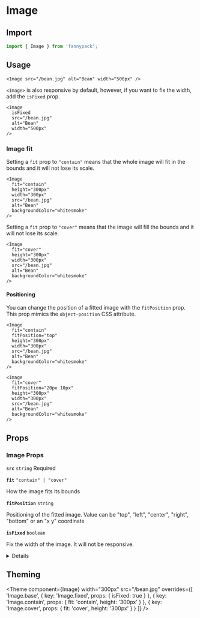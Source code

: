 
# Image

## Import

```jsx
import { Image } from 'fannypack';
```

## Usage

```jsx-live
<Image src="/bean.jpg" alt="Bean" width="500px" />
```

`<Image>` is also responsive by default, however, if you want to fix the width, add the `isFixed` prop.

```jsx-live
<Image
  isFixed
  src="/bean.jpg"
  alt="Bean"
  width="500px"
/>
```

### Image fit

Setting a `fit` prop to `"contain"` means that the whole image will fit in the bounds and it will not lose its scale.

```jsx-live
<Image
  fit="contain"
  height="300px"
  width="300px"
  src="/bean.jpg"
  alt="Bean"
  backgroundColor="whitesmoke"
/>
```

Setting a `fit` prop to `"cover"` means that the image will fill the bounds and it will not lose its scale.

```jsx-live
<Image
  fit="cover"
  height="300px"
  width="300px"
  src="/bean.jpg"
  alt="Bean"
  backgroundColor="whitesmoke"
/>
```

#### Positioning

You can change the position of a fitted image with the `fitPosition` prop. This prop mimics the `object-position` CSS attribute.

```jsx-live
<Image
  fit="contain"
  fitPosition="top"
  height="300px"
  width="300px"
  src="/bean.jpg"
  alt="Bean"
  backgroundColor="whitesmoke"
/>
```

```jsx-live
<Image
  fit="cover"
  fitPosition="20px 10px"
  height="300px"
  width="300px"
  src="/bean.jpg"
  alt="Bean"
  backgroundColor="whitesmoke"
/>
```

## Props

### Image Props

<!-- Automatically generated -->

**<Code marginRight="major-1">src</Code>** <Code fontSize="150" palette="primary">string</Code> <Text marginLeft="major-1" fontSize="150" textTransform="uppercase" color="gray">Required</Text>

<Box marginBottom="major-4" />

**<Code marginRight="major-1">fit</Code>** <Code fontSize="150" palette="primary">&#34;contain&#34; | &#34;cover&#34;</Code> 

How the image fits its bounds

<Box marginBottom="major-4" />

**<Code marginRight="major-1">fitPosition</Code>** <Code fontSize="150" palette="primary">string</Code> 

Positioning of the fitted image. Value can be "top", "left", "center", "right", "bottom" or an "x y" coordinate

<Box marginBottom="major-4" />

**<Code marginRight="major-1">isFixed</Code>** <Code fontSize="150" palette="primary">boolean</Code> 

Fix the width of the image. It will not be responsive.

<Box marginBottom="major-4" />

<details><Box use="summary" marginBottom="major-2">Inherits <code><strong>Box</strong></code> props</Box>

**<Code marginRight="major-1">use</Code>**  

<Code isBlock palette="primary" fontSize="150" padding="minor-1" marginBottom="major-2">
{`string
  | ComponentClass<any, any>
  | FunctionComponent<any>`}
</Code>

<Box marginBottom="major-4" />

**<Code marginRight="major-1">className</Code>** <Code fontSize="150" palette="primary">string</Code> 

<Box marginBottom="major-4" />

**<Code marginRight="major-1">children</Code>**  

<Code isBlock palette="primary" fontSize="150" padding="minor-1" marginBottom="major-2">
{`string
  | number
  | boolean
  | {}
  | ReactElement<any, string
  | ((props: any) => ReactElement<any, string
  | ...
  | (new (props: any) => Component<any, any, any>)>)
  | (new (props: any) => Component<any, any, any>)>
  | ReactNodeArray
  | ReactPortal
  | ((props: BoxProps) => ReactNode)`}
</Code>

<Box marginBottom="major-4" />

**<Code marginRight="major-1">altitude</Code>** <Code fontSize="150" palette="primary">string</Code> 

<Box marginBottom="major-4" />

**<Code marginRight="major-1">showBreakpoint</Code>** <Code fontSize="150" palette="primary">string</Code> 

<Box marginBottom="major-4" />

**<Code marginRight="major-1">hiddenBreakpoint</Code>** <Code fontSize="150" palette="primary">string</Code> 

<Box marginBottom="major-4" />

**<Code marginRight="major-1">overrides</Code>**  

<Code isBlock palette="primary" fontSize="150" padding="minor-1" marginBottom="major-2">
{`{
  altitudes?: AltitudesThemeConfig;
  borders?: BordersThemeConfig;
  borderRadii?: BorderRadiiThemeConfig;
  breakpoints?: BreakpointsThemeConfig;
  fontSizes?: FontSizeThemeConfig;
  fontWeights?: FontWeightsThemeConfig;
  ... 41 more ...;
  Spinner?: SpinnerThemeConfig;
}`}
</Code>

<Box marginBottom="major-4" />

**<Code marginRight="major-1">elementRef</Code>** <Code fontSize="150" palette="primary">((instance: any) =&#62; void) | RefObject&#60;any&#62;</Code> 

<Box marginBottom="major-4" />

**<Code marginRight="major-1">themeKeyOverride</Code>** <Code fontSize="150" palette="primary">string</Code> 

<Box marginBottom="major-4" />

</details>

          

## Theming

<Theme
  component={Image}
  width="300px"
  src="/bean.jpg"
  overrides={[
    'Image.base',
    { key: 'Image.fixed', props: { isFixed: true } },
    { key: 'Image.contain', props: { fit: 'contain', height: '300px' } },
    { key: 'Image.cover', props: { fit: 'cover', height: '300px' } }
  ]}
/>
